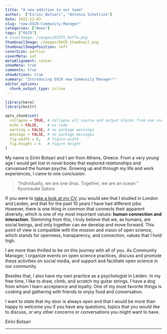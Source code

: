```yaml
---
title: "A new addition to our team"
author:  ["Eirini Botsari", "Antonio Schettino"]
date: 2021-12-03
slug: "new-OSCR-Community-Manager"
categories: ["News"]
tags: ["OSCR"]
# coverImage: /images/RIOTS_Roffa.png
thumbnailImage: /images/OSCR_thumbnail.png
thumbnailImagePosition: left
coverSize: partial
coverMeta: out
metaAlignment: center
showMeta: true
comments: true
showActions: true
summary: "Introducing OSCR new Community Manager!"
editor_options: 
  chunk_output_type: inline
---
```


```r

library(here)
library(knitr)

opts_chunk$set(
  collapse = TRUE, # collapse all source and output blocks from one code chunk into a single block
  echo = FALSE,    # no code
  warning = FALSE, # no package warnings
  message = FALSE, # no package messages
  fig.width = 6,   # figure width
  fig.height = 6   # figure height
)

```

My name is Eirini Botsari and I am from Athens, Greece. From a very young age I would get lost in novel books that explored relationships and canvassed the human psyche. Growing up and through my life and work experiences, I came to one conclusion: 

> “Individually, we are one drop. Together, we are an ocean.”   
> Ryunosuke Satoro

If you were to [take a look at my CV](https://www.openscience-rotterdam.com/2021/12/01/botsari/), you would see that I studied in London and Leiden, and that for the past 10 years I have had different jobs. However, there is one thing in common that connects their apparent diversity, which is one of my most important values: **human connection and interaction**. Stemming from this, I truly believe that we, as humans, are social beings, and only together can we develop and move forward. This point of view is compatible with the mission and vision of open science, which stands for openness, transparency, and connection, values that I hold high. 

I am more than thrilled to be on this journey with all of you. As Community Manager, I organize events on open science practices, discuss and promote these activities on social media, and support and facilitate open science in our community.

Besides that, I also have my own practice as a psychologist in Leiden. In my free time, I like to draw, climb, and scratch my guitar strings. I have a dog from whom I learn acceptance and loyalty. One of my most favorite things is cooking and gathering with friends to enjoy food and conversation.

I want to state that my door is always open and that I would be more than happy to welcome you if you have any questions, topics that you would like to discuss, or any other concerns or conversations you might want to have. 

Eirini Botsari

***
